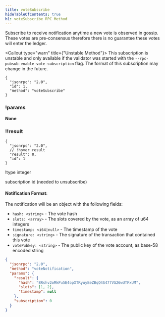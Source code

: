 ```yaml
---
title: voteSubscribe
hideTableOfContents: true
h1: voteSubscribe RPC Method
---
```


Subscribe to receive notification anytime a new vote is observed in gossip.
These votes are pre-consensus therefore there is no guarantee these votes will
enter the ledger.

<Callout type="warn" title={"Unstable Method"}>
  This subscription is unstable and only available if the validator was started
  with the `--rpc-pubsub-enable-vote-subscription` flag. The format of this
  subscription may change in the future.
</Callout>

<APIMethod>

```jsonc !!request
{
  "jsonrpc": "2.0",
  "id": 1,
  "method": "voteSubscribe"
}
```

### !params

**None**

### !!result

```jsonc !response
{
  "jsonrpc": "2.0",
  // !hover result
  "result": 0,
  "id": 1
}
```

!type integer

subscription id (needed to unsubscribe)

</APIMethod>

#### Notification Format:

The notification will be an object with the following fields:

- `hash: <string>` - The vote hash
- `slots: <array>` - The slots covered by the vote, as an array of u64 integers
- `timestamp: <i64|null>` - The timestamp of the vote
- `signature: <string>` - The signature of the transaction that contained this
  vote
- `votePubkey: <string>` - The public key of the vote account, as base-58
  encoded string

```json
{
  "jsonrpc": "2.0",
  "method": "voteNotification",
  "params": {
    "result": {
      "hash": "8Rshv2oMkPu5E4opXTRyuyBeZBqQ4S477VG26wUTFxUM",
      "slots": [1, 2],
      "timestamp": null
    },
    "subscription": 0
  }
}
```
